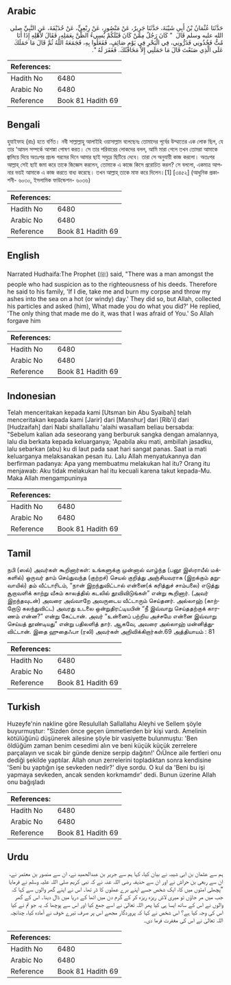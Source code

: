 ## Arabic


<div dir="rtl" lang="ar" style={{fontSize:'larger',backgroundColor:'#f8f9fa',padding:20}}>
حَدَّثَنَا عُثْمَانُ بْنُ أَبِي شَيْبَةَ، حَدَّثَنَا جَرِيرٌ، عَنْ مَنْصُورٍ، عَنْ رِبْعِيٍّ، عَنْ حُذَيْفَةَ، عَنِ النَّبِيِّ صلى الله عليه وسلم قَالَ ‏ "‏ كَانَ رَجُلٌ مِمَّنْ كَانَ قَبْلَكُمْ يُسِيءُ الظَّنَّ بِعَمَلِهِ، فَقَالَ لأَهْلِهِ إِذَا أَنَا مُتُّ فَخُذُونِي فَذَرُّونِي، فِي الْبَحْرِ فِي يَوْمٍ صَائِفٍ، فَفَعَلُوا بِهِ، فَجَمَعَهُ اللَّهُ ثُمَّ قَالَ مَا حَمَلَكَ عَلَى الَّذِي صَنَعْتَ قَالَ مَا حَمَلَنِي إِلاَّ مَخَافَتُكَ‏.‏ فَغَفَرَ لَهُ ‏"‏‏.‏
</div>
<div style={{backgroundColor:'#f8f9fa',padding:20, marginBottom: 10}}><table> <thead> <tr> <th>References:</th> <th></th> </tr> </thead> <tbody><tr><td>Hadith No</td><td>6480</td></tr><tr><td>Arabic No</td><td>6480</td></tr><tr><td>Reference</td><td>Book 81 Hadith 69</td></tr></tbody></table></div>

## Bengali


<div dir="ltr" lang="bn" style={{fontSize:'larger',backgroundColor:'#f8f9fa',padding:20}}>
হুযাইফাহ (রাঃ) হতে বর্ণিত। নবী সাল্লাল্লাহু আলাইহি ওয়াসাল্লাম বলেছেনঃ তোমাদের পূর্বের উম্মাতের এক লোক ছিল, যে তার ‘আমল সম্পর্কে আশঙ্কা পোষণ করত। সে তার পরিবারের লোকদের বলল, আমি মারা গেলে তখন তোমরা আমাকে জ্বালিয়ে দিয়ে অতঃপর প্রচন্ড গরমের দিনে আমার ছাই সমুদ্রে ছিটিয়ে দেবে। তারা সে অনুযায়ী কাজ করলো। অতঃপর আল্লাহ্ সেই ছাই জমা করে তাকে জিজ্ঞেস করলেন, তোমাকে এ কাজে কিসে প্ররোচিত করল? সে বললো, একমাত্র আপনার ভয়ই আমাকে এ কাজ করতে বাধ্য করেছে। তখন আল্লাহ্ তাকে মাফ করে দিলেন।[1] [৩৪৫২] (আধুনিক প্রকাশনী- ৬০৩০, ইসলামিক ফাউন্ডেশন- ৬০৩৬)
</div>
<div style={{backgroundColor:'#f8f9fa',padding:20, marginBottom: 10}}><table> <thead> <tr> <th>References:</th> <th></th> </tr> </thead> <tbody><tr><td>Hadith No</td><td>6480</td></tr><tr><td>Arabic No</td><td>6480</td></tr><tr><td>Reference</td><td>Book 81 Hadith 69</td></tr></tbody></table></div>

## English


<div dir="ltr" lang="en" style={{fontSize:'larger',backgroundColor:'#f8f9fa',padding:20}}>
Narrated Hudhaifa:The Prophet (ﷺ) said, "There was a man amongst the people who had suspicion as to the righteousness of his deeds. Therefore he said to his family, 'If I die, take me and burn my corpse and throw my ashes into the sea on a hot (or windy) day.' They did so, but Allah, collected his particles and asked (him), What made you do what you did?' He replied, 'The only thing that made me do it, was that I was afraid of You.' So Allah forgave him
</div>
<div style={{backgroundColor:'#f8f9fa',padding:20, marginBottom: 10}}><table> <thead> <tr> <th>References:</th> <th></th> </tr> </thead> <tbody><tr><td>Hadith No</td><td>6480</td></tr><tr><td>Arabic No</td><td>6480</td></tr><tr><td>Reference</td><td>Book 81 Hadith 69</td></tr></tbody></table></div>

## Indonesian


<div dir="ltr" lang="id" style={{fontSize:'larger',backgroundColor:'#f8f9fa',padding:20}}>
Telah menceritakan kepada kami [Utsman bin Abu Syaibah] telah menceritakan kepada kami [Jarir] dari [Manshur] dari [Rib'i] dari [Hudzaifah] dari Nabi shallallahu 'alaihi wasallam beliau bersabda: "Sebelum kalian ada seseorang yang berburuk sangka dengan amalannya, lalu dia berkata kepada keluarganya; 'Apabila aku mati, ambillah jasadku, lalu sebarkan (abu) ku di laut pada saat hari sangat panas. Saat ia mati keluarganya melaksanakan pesan itu. Lalu Allah menyatukannya dan berfirman padanya: Apa yang membuatmu melakukan hal itu? Orang itu menjawab: Aku tidak melakukan hal itu kecuali karena takut kepada-Mu. Maka Allah mengampuninya
</div>
<div style={{backgroundColor:'#f8f9fa',padding:20, marginBottom: 10}}><table> <thead> <tr> <th>References:</th> <th></th> </tr> </thead> <tbody><tr><td>Hadith No</td><td>6480</td></tr><tr><td>Arabic No</td><td>6480</td></tr><tr><td>Reference</td><td>Book 81 Hadith 69</td></tr></tbody></table></div>

## Tamil


<div dir="ltr" lang="ta" style={{fontSize:'larger',backgroundColor:'#f8f9fa',padding:20}}>
நபி (ஸல்) அவர்கள் கூறினார்கள்: உங்களுக்கு முன்னால் வாழ்ந்த (பனூ இஸ்ராயீல் மக்களில்) ஒருவர் தாம் செய்துவந்த (குற்றச்) செயல் குறித்து அஞ்சியவராக (இறக்கும் தறுவாயில்) தம் வீட்டாரிடம், “நான் இறந்துவிட்டால் என்னை(க் கரித்துச் சாம்பலை) எடுத்து சூறாவளிக் காற்று வீசும் காலத்தில் கடலில் தூவிவிடுங்கள்” என்று கூறினார். (அவர் இறந்தவுடன்) அவரை அவ்வாறே அவருடைய வீட்டாரும் செய்தனர். அல்லாஹ் (காற்றோடு கலந்துவிட்ட) அவரது உடலை ஒன்றுதிரட்டியபின் “நீ இவ்வாறு செய்ததற்குக் காரணம் என்ன?” என்று கேட்டான். அவர் “உன்னைப் பற்றிய அச்சமே என்னை இவ்வாறு செய்யத் தூண்டியது” என்று பதிலளித் தார். ஆகவே, அவரை அல்லாஹ் மன்னித்துவிட்டான். இதை ஹுதைஃபா (ரலி) அவர்கள் அறிவிக்கிறார்கள்.69 அத்தியாயம் : 81
</div>
<div style={{backgroundColor:'#f8f9fa',padding:20, marginBottom: 10}}><table> <thead> <tr> <th>References:</th> <th></th> </tr> </thead> <tbody><tr><td>Hadith No</td><td>6480</td></tr><tr><td>Arabic No</td><td>6480</td></tr><tr><td>Reference</td><td>Book 81 Hadith 69</td></tr></tbody></table></div>

## Turkish


<div dir="ltr" lang="tr" style={{fontSize:'larger',backgroundColor:'#f8f9fa',padding:20}}>
Huzeyfe'nin nakline göre Resulullah Sallallahu Aleyhi ve Sellem şöyle buyurmuştur: "Sizden önce geçen ümmetierden bir kişi vardı. Amelinin kötülüğünü düşünerek ailesine şöyle bir vasiyette bulunmuştu: 'Ben öldüğüm zaman benim cesedimi alın ve beni küçük küçük zerrelere parçalayın ve sıcak bir günde denize serpip dağıtın!' ÖıÜnce aile fertleri onu dediği şekilde yaptılar. Allah onun zerrelerini topladıktan sonra kendisine 'Seni bu yaptığın işe sevkeden nedir?' diye sordu. O kul da 'Beni bu işi yapmaya sevkeden, ancak senden korkmamdır' dedi. Bunun üzerine Allah onu bağışladı
</div>
<div style={{backgroundColor:'#f8f9fa',padding:20, marginBottom: 10}}><table> <thead> <tr> <th>References:</th> <th></th> </tr> </thead> <tbody><tr><td>Hadith No</td><td>6480</td></tr><tr><td>Arabic No</td><td>6480</td></tr><tr><td>Reference</td><td>Book 81 Hadith 69</td></tr></tbody></table></div>

## Urdu


<div dir="rtl" lang="ur" style={{fontSize:'larger',backgroundColor:'#f8f9fa',padding:20}}>
ہم سے عثمان بن ابی شیبہ نے بیان کیا، کہا ہم سے جریر بن عبدالحمید نے، ان سے منصور بن معتمر نے، ان سے ربعی بن حراش نے اور ان سے حذیفہ رضی اللہ عنہ نے کہ نبی کریم صلی اللہ علیہ وسلم نے فرمایا ”پچھلی امتوں میں کا، ایک شخص جسے اپنے برے عملوں کا ڈر تھا۔ اس نے اپنے گھر والوں سے کہا کہ جب میں مر جاؤں تو میری لاش ریزہ ریزہ کر کے گرم دن میں اٹھا کے دریا میں ڈال دینا۔ اس کے گھر والوں نے اس کے ساتھ ایسا ہی کیا پھر اللہ تعالیٰ نے اسے جمع کیا اور اس سے پوچھا کہ یہ جو تم نے کیا اس کی وجہ کیا ہے؟ اس شخص نے کہا کہ پروردگار مجھے اس پر صرف تیرے خوف نے آمادہ کیا، چنانچہ اللہ تعالیٰ نے اس کی مغفرت فرما دی۔
</div>
<div style={{backgroundColor:'#f8f9fa',padding:20, marginBottom: 10}}><table> <thead> <tr> <th>References:</th> <th></th> </tr> </thead> <tbody><tr><td>Hadith No</td><td>6480</td></tr><tr><td>Arabic No</td><td>6480</td></tr><tr><td>Reference</td><td>Book 81 Hadith 69</td></tr></tbody></table></div>